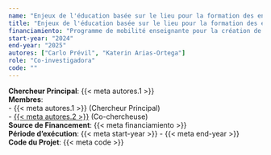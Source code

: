 ```yaml
---
name: "Enjeux de l'éducation basée sur le lieu pour la formation des enseignants"
title: "Enjeux de l'éducation basée sur le lieu pour la formation des enseignants"
financiamiento: "Programme de mobilité enseignante pour la création de partenariats. Gouvernement du Canada"
start-year: "2024"
end-year: "2025"
autores: ["Carlo Prévil", "Katerin Arias-Ortega"]
role: "Co-investigadora"
code: ""
---
```

**Chercheur Principal**: {{< meta autores.1 >}}  
**Membres**:  
  - {{< meta autores.1 >}} (Chercheur Principal)  
  - [{{< meta autores.2 >}}](../members/current/Katerin Arias-Ortega.qmd) (Co-chercheuse)  
**Source de Financement**: {{< meta financiamiento >}}  
**Période d'exécution**: {{< meta start-year >}} - {{< meta end-year >}}  
**Code du Projet**: {{< meta code >}} 